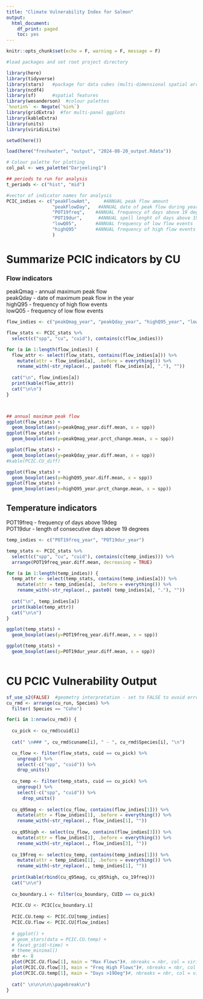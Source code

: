 ```yaml
---
title: "Climate Vulnerability Index for Salmon"
output:
  html_document:
    df_print: paged
    toc: yes
---
```


```r

knitr::opts_chunk$set(echo = F, warning = F, message = F)

#load packages and set root project directory

library(here)
library(tidyverse)
library(stars)   #package for data cubes (multi-dimensional spatial arrays)
library(ncdf4)
library(sf)      #spatial features
library(wesanderson)  #colour palettes
`%notin%` <- Negate(`%in%`)
library(gridExtra)  #for multi-panel ggplots
library(kableExtra)
library(units)
library(viridisLite)

setwd(here())

load(here("freshwater", "output", "2024-08-20_output.Rdata"))


```


```r
# Colour palette for plotting
col_pal <- wes_palette("Darjeeling1")

## periods to run for analysis
t_periods <- c("hist", "mid")

#vector of indicator names for analysis
PCIC_indies <- c("peakFlowAmt",     #ANNUAL peak flow amount 
                 "peakFlowDay",   #ANNUAL date of peak flow during year
                 "POT19freq",    #ANNUAL frequency of days above 19 degrees
                 "POT19dur",      #ANNUAL spell lenght of days above 19 degrees
                 "lowQ05",       #ANNUAL frequency of low flow events
                 "highQ95"       #ANNUAL frequency of high flow events
                 )


```


# Summarize PCIC indicators by CU

### Flow indicators
peakQmag - annual maximum peak flow  
peakQday - date of maximum peak flow in the year  
highQ95 - frequency of high flow events  
lowQ05 - frequency of low flow events  


```r
flow_indies <- c("peakQmag_year", "peakQday_year", "highQ95_year", "lowQ05_year")

flow_stats <- PCIC_stats %>%
  select(c("spp", "cu", "cuid"), contains(c(flow_indies)))

for (a in 1:length(flow_indies)) {
  flow_attr <- select(flow_stats, contains(flow_indies[a])) %>%
    mutate(attr = flow_indies[a], .before = everything()) %>%
    rename_with(~str_replace(., paste0( flow_indies[a], "."), ""))
  
  cat("\n", flow_indies[a])
  print(kable(flow_attr))
  cat("\n\n")
}



## annual maximum peak flow
ggplot(flow_stats) +
  geom_boxplot(aes(y=peakQmag_year.diff.mean, x = spp)) 
ggplot(flow_stats) +
  geom_boxplot(aes(y=peakQmag_year.prct_change.mean, x = spp)) 

ggplot(flow_stats) +
  geom_boxplot(aes(y=peakQday_year.diff.mean, x = spp)) 
#kable(PCIC.CU_diff)

ggplot(flow_stats) +
  geom_boxplot(aes(y=highQ95_year.diff.mean, x = spp)) 
ggplot(flow_stats) +
  geom_boxplot(aes(y=highQ95_year.prct_change.mean, x = spp)) 
```

## Temperature indicators  
POT19freq - frequency of days above 19deg  
POT19dur - length of consecutive days above 19 degrees  


```r

temp_indies <- c("POT19freq_year", "POT19dur_year")

temp_stats <- PCIC_stats %>%
  select(c("spp", "cu", "cuid"), contains(c(temp_indies))) %>%
  arrange(POT19freq_year.diff.mean, decreasing = TRUE)

for (a in 1:length(temp_indies)) {
  temp_attr <- select(temp_stats, contains(temp_indies[a])) %>%
    mutate(attr = temp_indies[a], .before = everything()) %>%
    rename_with(~str_replace(., paste0( temp_indies[a], "."), ""))
  
  cat("\n", temp_indies[a])
  print(kable(temp_attr))
  cat("\n\n")
}

ggplot(temp_stats) +
  geom_boxplot(aes(y=POT19freq_year.diff.mean, x = spp)) 

ggplot(temp_stats) +
  geom_boxplot(aes(y=POT19dur_year.diff.mean, x = spp))



```


# CU PCIC Vulnerability Output

```r
sf_use_s2(FALSE)  #geometry interpretation - set to FALSE to avoid error
cu_rmd <- arrange(cu_run, Species) %>%
  filter( Species == "Coho")

for(i in 1:nrow(cu_rmd)) {
  
  cu_pick <- cu_rmd$cuid[i]
  
  cat(" \n### ", cu_rmd$cuname[i], " - ", cu_rmd$Species[i], "\n")

  cu_flow <- filter(flow_stats, cuid == cu_pick) %>%
    ungroup() %>%
    select(-c("spp", "cuid")) %>%
    drop_units()
  
  cu_temp <- filter(temp_stats, cuid == cu_pick) %>%
    ungroup() %>%
    select(-c("spp", "cuid")) %>%
      drop_units()
  
  cu_q95mag <- select(cu_flow, contains(flow_indies[1])) %>%
    mutate(attr = flow_indies[1], .before = everything()) %>%
    rename_with(~str_replace(., flow_indies[1], ""))
  
  cu_q95high <- select(cu_flow, contains(flow_indies[3])) %>%
    mutate(attr = flow_indies[3], .before = everything()) %>%
    rename_with(~str_replace(., flow_indies[3], ""))
  
  cu_19freq <- select(cu_temp, contains(temp_indies[1])) %>%
    mutate(attr = temp_indies[1], .before = everything()) %>%
    rename_with(~str_replace(., temp_indies[1], ""))
  
  print(kable(rbind(cu_q95mag, cu_q95high, cu_19freq)))
  cat("\n\n")
  
  cu_boundary.i <- filter(cu_boundary, CUID == cu_pick)
  
  PCIC.CU <- PCIC[cu_boundary.i]
  
  PCIC.CU.temp <- PCIC.CU[temp_indies]
  PCIC.CU.flow <- PCIC.CU[flow_indies]
  
  # ggplot() +
  # geom_stars(data = PCIC.CU.temp) +
  # facet_grid(~time) + 
  # theme_minimal() 
  nbr <- 8
  plot(PCIC.CU.flow[1], main = "Max Flows")#, nbreaks = nbr, col = viridis(nbr - 1))
  plot(PCIC.CU.flow[3], main = "Freq High Flows")#, nbreaks = nbr, col = viridis(nbr - 1))
  plot(PCIC.CU.temp[1], main = "Days >19Deg")#, nbreaks = nbr, col = viridis(nbr - 1))
  
  cat(" \n\n\n\n\\pagebreak\n")
}


```
